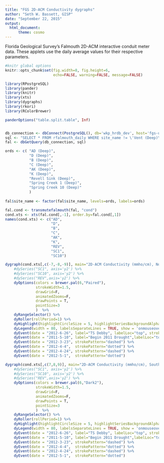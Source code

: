 ```yaml
---
title: "FGS 2D-ACM Conductivity dygraphs"
author: "Seth W. Bassett, GISP"
date: "September 22, 2015"
output:
  html_document:
      theme: cosmo
---
```


Florida Geological Survey's Falmouth 2D-ACM interactive conduit meter data. These applets use the daily average values for their respective parameters.

```r
#knitr global options
knitr::opts_chunk$set(fig.width=8, fig.height=6,
                      echo=FALSE, warning=FALSE, message=FALSE)
```
```r
library(RPostgreSQL)
library(pander)
library(knitr)
library(xts)
library(dygraphs)
library(rkori)
library(RColorBrewer)

panderOptions("table.split.table", Inf)


db_connection <- dbConnect(PostgreSQL(), db='wkp_hrdb_dev', host='fgs-usrv', user='wkp_user', password='wkp_user')
sql <- "SELECT * FROM rfalmouth_daily WHERE site_name != \'Vent (Deep)\' AND var=\'cond\';"
fal <- dbGetQuery(db_connection, sql)

ords <- c( "AD (Deep)",
           "D (Deep)",
           "B (Deep)",
           "C (Deep)",
           "AK (Deep)",
           "K (Deep)",
           "Revell Sink (Deep)",
           "Spring Creek 1 (Deep)",
           "Spring Creek 10 (Deep)"
           )
           
fal$site_name <- factor(fal$site_name, levels=ords, labels=ords)

```
```r
fal.cond <- transmutefalmouth(fal, "cond")
cond.xts <- xts(fal.cond[,-1], order.by=fal.cond[,1])
names(cond.xts) <- c("AD",
                     "D",
                     "B",
                     "C",
                     "AK",
                     "K",
                     "REV",
                     "SC1",
                     "SC10")

dygraph(cond.xts[,c(-7,-8,-9)], main="2D-ACM Conductivity (mmho/cm), Northern Group", group="a") %>% 
    #dySeries("SC1", axis='y2') %>% 
    #dySeries("SC10", axis='y2') %>% 
    #dySeries("REV",axis='y2') %>%
    dyOptions(colors = brewer.pal(6,"Paired"),
              strokeWidth=1.5, 
              drawGrid=F, 
              animatedZooms=F,
              drawPoints = T,
              pointSize=3
              )  %>%
    dyRangeSelector() %>% 
    dyRoller(rollPeriod=1) %>% 
    dyHighlight(highlightCircleSize = 5, highlightSeriesBackgroundAlpha = 0.5) %>%
    dyLegend(width = 80, labelsSeparateLines = TRUE, show = 'onmouseover', showZeroValues=T, hideOnMouseOut=T) %>%
    dyEvent(date = "2012-6-26", label="TS Debby", labelLoc="top", strokePattern="dashed") %>%
    dyEvent(date = "2011-5-10", label="Begin 2011 Drought",labelLoc="top", strokePattern="dotted") %>%
    dyEvent(date = "2012-3-23", strokePattern="dashed") %>%
    dyEvent(date = "2012-4-4",  strokePattern="dotted") %>%
    dyEvent(date = "2012-4-24", strokePattern="dashed") %>%
    dyEvent(date = "2012-5-1",  strokePattern="dotted")
```
```r
dygraph(cond.xts[,c(7,8,9)], main="2D-ACM Conductivity (mmho/cm), Southern Group", group="a") %>% 
    #dySeries("SC1", axis='y2') %>% 
    #dySeries("SC10", axis='y2') %>% 
    #dySeries("REV",axis='y2') %>%
    dyOptions(colors = brewer.pal(6,"Dark2"),
              strokeWidth=1.5, 
              drawGrid=F, 
              animatedZooms=F,
              drawPoints = T,
              pointSize=3
              )  %>%
    dyRangeSelector() %>% 
    dyRoller(rollPeriod=1) %>% 
    dyHighlight(highlightCircleSize = 5, highlightSeriesBackgroundAlpha = 0.5) %>%
    dyLegend(width = 80, labelsSeparateLines = TRUE, show = 'onmouseover', showZeroValues=T, hideOnMouseOut=T) %>%
    dyEvent(date = "2012-6-26", label="TS Debby", labelLoc="top", strokePattern="dashed") %>%
    dyEvent(date = "2011-5-10", label="Begin 2011 Drought",labelLoc="top", strokePattern="dotted") %>%
    dyEvent(date = "2012-3-23", strokePattern="dashed") %>%
    dyEvent(date = "2012-4-4",  strokePattern="dotted") %>%
    dyEvent(date = "2012-4-24", strokePattern="dashed") %>%
    dyEvent(date = "2012-5-1",  strokePattern="dotted")
```
